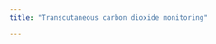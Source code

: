 ```yaml
---
title: "Transcutaneous carbon dioxide monitoring"

---
```

<link rel="stylesheet" href="css/academicons.min.css"/>
